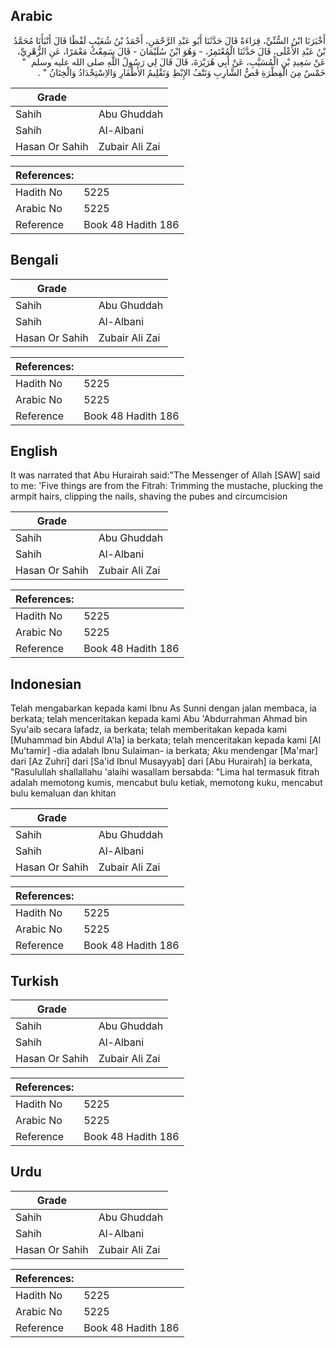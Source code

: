 ## Arabic


<div dir="rtl" lang="ar" style={{fontSize:'larger',backgroundColor:'#f8f9fa',padding:20}}>
أَخْبَرَنَا ابْنُ السُّنِّيِّ، قِرَاءَةً قَالَ حَدَّثَنَا أَبُو عَبْدِ الرَّحْمَنِ، أَحْمَدُ بْنُ شُعَيْبٍ لَفْظًا قَالَ أَنْبَأَنَا مُحَمَّدُ بْنُ عَبْدِ الأَعْلَى، قَالَ حَدَّثَنَا الْمُعْتَمِرُ، - وَهُوَ ابْنُ سُلَيْمَانَ - قَالَ سَمِعْتُ مَعْمَرًا، عَنِ الزُّهْرِيِّ، عَنْ سَعِيدِ بْنِ الْمُسَيَّبِ، عَنْ أَبِي هُرَيْرَةَ، قَالَ قَالَ لِي رَسُولُ اللَّهِ صلى الله عليه وسلم ‏ "‏ خَمْسٌ مِنَ الْفِطْرَةِ قَصُّ الشَّارِبِ وَنَتْفُ الإِبْطِ وَتَقْلِيمُ الأَظْفَارِ وَالاِسْتِحْدَادُ وَالْخِتَانُ ‏"‏ ‏.‏
</div>
<div style={{backgroundColor:'#f8f9fa',padding:20, marginBottom: 10}}><table> <thead> <tr> <th>Grade</th> <th></th> </tr> </thead> <tbody> <tr><td>Sahih</td><td>Abu Ghuddah</td></tr><tr><td>Sahih</td><td>Al-Albani</td></tr><tr><td>Hasan Or Sahih</td><td>Zubair Ali Zai</td></tr></tbody></table><table> <thead> <tr> <th>References:</th> <th></th> </tr> </thead> <tbody><tr><td>Hadith No</td><td>5225</td></tr><tr><td>Arabic No</td><td>5225</td></tr><tr><td>Reference</td><td>Book 48 Hadith 186</td></tr></tbody></table></div>

## Bengali


<div dir="ltr" lang="bn" style={{fontSize:'larger',backgroundColor:'#f8f9fa',padding:20}}>

</div>
<div style={{backgroundColor:'#f8f9fa',padding:20, marginBottom: 10}}><table> <thead> <tr> <th>Grade</th> <th></th> </tr> </thead> <tbody> <tr><td>Sahih</td><td>Abu Ghuddah</td></tr><tr><td>Sahih</td><td>Al-Albani</td></tr><tr><td>Hasan Or Sahih</td><td>Zubair Ali Zai</td></tr></tbody></table><table> <thead> <tr> <th>References:</th> <th></th> </tr> </thead> <tbody><tr><td>Hadith No</td><td>5225</td></tr><tr><td>Arabic No</td><td>5225</td></tr><tr><td>Reference</td><td>Book 48 Hadith 186</td></tr></tbody></table></div>

## English


<div dir="ltr" lang="en" style={{fontSize:'larger',backgroundColor:'#f8f9fa',padding:20}}>
It was narrated that Abu Hurairah said:"The Messenger of Allah [SAW] said to me: 'Five things are from the Fitrah: Trimming the mustache, plucking the armpit hairs, clipping the nails, shaving the pubes and circumcision
</div>
<div style={{backgroundColor:'#f8f9fa',padding:20, marginBottom: 10}}><table> <thead> <tr> <th>Grade</th> <th></th> </tr> </thead> <tbody> <tr><td>Sahih</td><td>Abu Ghuddah</td></tr><tr><td>Sahih</td><td>Al-Albani</td></tr><tr><td>Hasan Or Sahih</td><td>Zubair Ali Zai</td></tr></tbody></table><table> <thead> <tr> <th>References:</th> <th></th> </tr> </thead> <tbody><tr><td>Hadith No</td><td>5225</td></tr><tr><td>Arabic No</td><td>5225</td></tr><tr><td>Reference</td><td>Book 48 Hadith 186</td></tr></tbody></table></div>

## Indonesian


<div dir="ltr" lang="id" style={{fontSize:'larger',backgroundColor:'#f8f9fa',padding:20}}>
Telah mengabarkan kepada kami Ibnu As Sunni dengan jalan membaca, ia berkata; telah menceritakan kepada kami Abu 'Abdurrahman Ahmad bin Syu'aib secara lafadz, ia berkata; telah memberitakan kepada kami [Muhammad bin Abdul A'la] ia berkata; telah menceritakan kepada kami [Al Mu'tamir] -dia adalah Ibnu Sulaiman- ia berkata; Aku mendengar [Ma'mar] dari [Az Zuhri] dari [Sa'id Ibnul Musayyab] dari [Abu Hurairah] ia berkata, "Rasulullah shallallahu 'alaihi wasallam bersabda: "Lima hal termasuk fitrah adalah memotong kumis, mencabut bulu ketiak, memotong kuku, mencabut bulu kemaluan dan khitan
</div>
<div style={{backgroundColor:'#f8f9fa',padding:20, marginBottom: 10}}><table> <thead> <tr> <th>Grade</th> <th></th> </tr> </thead> <tbody> <tr><td>Sahih</td><td>Abu Ghuddah</td></tr><tr><td>Sahih</td><td>Al-Albani</td></tr><tr><td>Hasan Or Sahih</td><td>Zubair Ali Zai</td></tr></tbody></table><table> <thead> <tr> <th>References:</th> <th></th> </tr> </thead> <tbody><tr><td>Hadith No</td><td>5225</td></tr><tr><td>Arabic No</td><td>5225</td></tr><tr><td>Reference</td><td>Book 48 Hadith 186</td></tr></tbody></table></div>

## Turkish


<div dir="ltr" lang="tr" style={{fontSize:'larger',backgroundColor:'#f8f9fa',padding:20}}>

</div>
<div style={{backgroundColor:'#f8f9fa',padding:20, marginBottom: 10}}><table> <thead> <tr> <th>Grade</th> <th></th> </tr> </thead> <tbody> <tr><td>Sahih</td><td>Abu Ghuddah</td></tr><tr><td>Sahih</td><td>Al-Albani</td></tr><tr><td>Hasan Or Sahih</td><td>Zubair Ali Zai</td></tr></tbody></table><table> <thead> <tr> <th>References:</th> <th></th> </tr> </thead> <tbody><tr><td>Hadith No</td><td>5225</td></tr><tr><td>Arabic No</td><td>5225</td></tr><tr><td>Reference</td><td>Book 48 Hadith 186</td></tr></tbody></table></div>

## Urdu


<div dir="rtl" lang="ur" style={{fontSize:'larger',backgroundColor:'#f8f9fa',padding:20}}>

</div>
<div style={{backgroundColor:'#f8f9fa',padding:20, marginBottom: 10}}><table> <thead> <tr> <th>Grade</th> <th></th> </tr> </thead> <tbody> <tr><td>Sahih</td><td>Abu Ghuddah</td></tr><tr><td>Sahih</td><td>Al-Albani</td></tr><tr><td>Hasan Or Sahih</td><td>Zubair Ali Zai</td></tr></tbody></table><table> <thead> <tr> <th>References:</th> <th></th> </tr> </thead> <tbody><tr><td>Hadith No</td><td>5225</td></tr><tr><td>Arabic No</td><td>5225</td></tr><tr><td>Reference</td><td>Book 48 Hadith 186</td></tr></tbody></table></div>